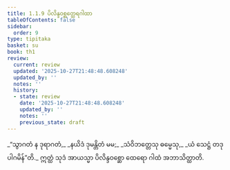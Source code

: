 ```yaml
---
title: 1.1.9 ပိလိန္ဒဝစ္ဆတ္ထေရဂါထာ
tableOfContents: false
sidebar:
  order: 9
type: tipitaka
basket: su
book: th1
review:
  current: review
  updated: '2025-10-27T21:48:48.608248'
  updated_by: ''
  notes: ''
  history:
  - state: review
    date: '2025-10-27T21:48:48.608248'
    updated_by: ''
    notes: ''
    previous_state: draft
---
```



<ReviewStatus review={frontmatter.review} showDetails={true} />

<HypothesisAnnotation frontmatter={frontmatter} />

<DynamicBreadcrumb />

<Division number="9" book="th1" e="ch" v="19" p="221">

<Paragraph number="21" type="verses" book="th1">
_“သွာဂတံ န ဒုရာဂတံ,_  
_နယိဒံ ဒုမန္တိတံ မမ;_  
_သံဝိဘတ္တေသု ဓမ္မေသု,_  
_ယံ သေဋ္ဌံ တဒုပါဂမိန်”တိ._  

</Paragraph>

<Paragraph number="22" book="th1">
ဣတ္ထံ သုဒံ အာယသ္မာ ပိလိန္ဒဝစ္ဆော ထေရော ဂါထံ အဘာသိတ္ထာတိ.
</Paragraph>
</Division>